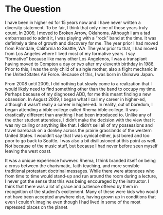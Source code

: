 # The Question

I have been in higher ed for 15 years now and I have never written a diversity statement. To be fair, I think that only nine of those years truly count. In 2009, I moved to Broken Arrow, Oklahoma. Although I am a tad embarrassed to admit it, I was playing with a "rock" band at the time. It was definitely a time of growth and discovery for me. The year prior I had moved from Palmdale, California to Seattle, WA. The year prior to that, I had moved from Los Angeles where I lived most of my formative years. I say "formative" because like many other Los Angelenos, I was a transplant having moved to Compton a day or two after my eleventh birthday in 1988. Prior to this, I was the only child of a single mother, also a flight mechanic in the United States Air Force. Because of this, I was born in Okinawa Japan.

From 2008 until 2009, I did nothing but slowly come to a realization that I would likely need to find something other than the band to occupy my time. Perhaps because of my diagnosed ADD, for me this meant finding a new obsession. In August 2009, I began what I call my career in higher-ed, although it wasn't really a career in higher-ed. In reality, out of boredom, I began attending a bible college called Rhema bible college. It was drastically different than anything I had been introduced to. Unlike any of the other student attendees, I didn't make the decision with the view that it was my calling or anything like that. I didn't sell all of my possessions and travel bareback on a donkey across the prairie grasslands of the western United States. I wouldn't say that I was cynical either, just bored and too poor to go back to Seattle. I was also a bit disillusioned at this point as well. Not because of the music stuff, but because I had never before seen myself leaving the west coast.

It was a unique experience however. Rhema, I think branded itself on being a cross between the charismatic, faith teaching, and more sensible traditional protestant doctrinal messages. While there were attendees who from time to time would stand-up and run around the room during a lecture, I never got the sense that this was being encouraged by the instructor. I think that there was a lot of grace and patience offered by them in recognition of the student's excitement. Many of these were kids who would not have been accepted anywhere else, having grown up in conditions that even I couldn't imagine even though I had lived in some of the most repressed places on the planet.
